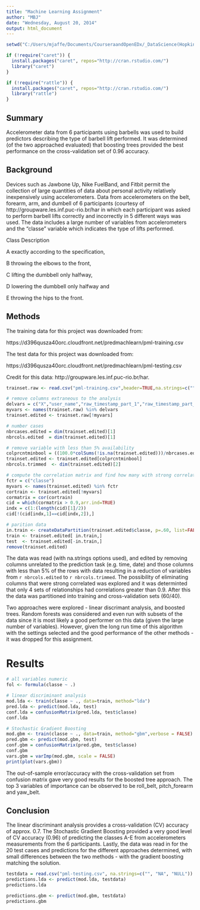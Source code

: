 ```yaml
---
title: "Machine Learning Assignment"
author: "MBJ" 
date: "Wednesday, August 20, 2014"
output: html_document
---
```

```r
setwd("C:/Users/mjaffe/Documents/CourseraandOpenEDx/_DataScience(Hopkins)/PracticalMachineLearning/Assignment")

if (!require("caret")) {
  install.packages("caret", repos="http://cran.rstudio.com/") 
  library("caret")
}

if (!require("rattle")) {
  install.packages("caret", repos="http://cran.rstudio.com/") 
  library("rattle")
}

```

## Summary
Accelerometer data from 6 participants using barbells was used to build predictors describing the type of barbell lift performed. It was determined (of the two approached evaluated) that boosting trees provided the best performance on the cross-validation set of 0.96 accuracy.

## Background

Devices such as Jawbone Up, Nike FuelBand, and Fitbit permit the collection of large quantities of data about personal activity relatively inexpensively using accelerometers. Data from accelerometers on the belt, forearm, arm, and dumbell of 6 participants (courtesy of http://groupware.les.inf.puc-rio.br/har in which each participant was asked to perform barbell lifts correctly and incorrectly in 5 different ways was used. The data includes a large number of variables from accelerometers and the "classe" variable which indicates the type of lifts performed.

Class  Description
 
 A      exactly according to the specification, 
 
 B      throwing the elbows to the front, 
 
 C      lifting the dumbbell only halfway, 
 
 D      lowering the dumbbell only halfway and 
 
 E      throwing the hips to the front.

## Methods


The training data for this project was downloaded from: 

https://d396qusza40orc.cloudfront.net/predmachlearn/pml-training.csv

The test data for this project was downloaded from: 

https://d396qusza40orc.cloudfront.net/predmachlearn/pml-testing.csv

Credit for this data: http://groupware.les.inf.puc-rio.br/har.  


```r
trainset.raw <- read.csv("pml-training.csv",header=TRUE,na.strings=c("", "NA", "NULL"))

# remove columns extraneous to the analysis
delvars = c("X","user_name","raw_timestamp_part_1","raw_timestamp_part_2","cvtd_timestamp","new_window","num_window")
myvars <- names(trainset.raw) %in% delvars
trainset.edited <- trainset.raw[!myvars]

# number cases
nbrcases.edited = dim(trainset.edited)[1]
nbrcols.edited  = dim(trainset.edited)[1]

# remove variable with less than 5% availability
colprcntminbool = ((100.0*colSums(!is.na(trainset.edited)))/nbrcases.edited) > 5.0
trainset.edited <- trainset.edited[colprcntminbool]
nbrcols.trimmed  <- dim(trainset.edited)[2]

# compute the correlation matrix and find how many with strong correlation
fctr = c("classe")
myvars <- names(trainset.edited) %in% fctr 
cortrain <- trainset.edited[!myvars]
cormatrix = cor(cortrain)
cid = which(cormatrix > 0.9,arr.ind=TRUE) 
indx = c(1:(length(cid)[1]/2))
cid[!(cid[indx,1]==cid[indx,2]),]

# parition data
in.train <- createDataPartition(trainset.edited$classe, p=.60, list=FALSE)
train <- trainset.edited[ in.train,]
test  <- trainset.edited[-in.train,]
remove(trainset.edited)
```

The data was read (with na.strings options used), and edited by removing columns unrelated to the prediction task (e.g. time, date) and those columns with less than 5% of the rows with data resulting in a reduction of variables from `r nbrcols.edited`  to `r nbrcols.trimmed`.  The possibility of eliminating columns that were strong correlated was explored and it was determinted that only 4 sets of relationships had correlations greater than 0.9. After this the data was partitioned into training and cross-validation sets (60/40).

Two approaches were explored - linear discrimant analysis, and boosted trees. Random forests was considered and even run with subsets of the data since it is most likely a good performer on this data (given the large number of variables). However, given the long run time of this algorithm with the settings selected and the good performance of the other methods - it was dropped for this assignment.

# Results

```r
# all variables numeric
fol <- formula(classe ~ .)

# linear discriminant analysis
mod.lda <- train(classe ~ ., data=train, method="lda") 
pred.lda <- predict(mod.lda, test)
conf.lda = confusionMatrix(pred.lda, test$classe)
conf.lda

# Stochastic Gradient Boosting        
mod.gbm <- train(classe ~ ., data=train, method="gbm",verbose = FALSE) 
pred.gbm <- predict(mod.gbm, test)
conf.gbm = confusionMatrix(pred.gbm, test$classe)
conf.gbm
vars.gbm = varImp(mod.gbm, scale = FALSE)
print(plot(vars.gbm))

```

The out-of-sample error/accuracy with the cross-validation set from  confusion matrix gave very good results for the boosted tree approach.  The top 3 variables of importance can be observed to be roll_belt, pitch_forearm and yaw_belt. 


## Conclusion
The linear discriminant analysis provides a cross-validation (CV) accuracy of approx. 0.7.  The Stochastic Gradient Boosting provided a very good level of CV accuracy (0.96) of predicting the classes A-E from accelerometers measurements from the 6 participants.  Lastly, the data was read in for the 20 test cases and predictions for the different approaches determined, with small differences between the two methods - with the gradient boosting matching the solution.  

```r
testdata = read.csv("pml-testing.csv", na.strings=c("", "NA", "NULL"))
predictions.lda <- predict(mod.lda, testdata)
predictions.lda

predictions.gbm <- predict(mod.gbm, testdata)
predictions.gbm
```
